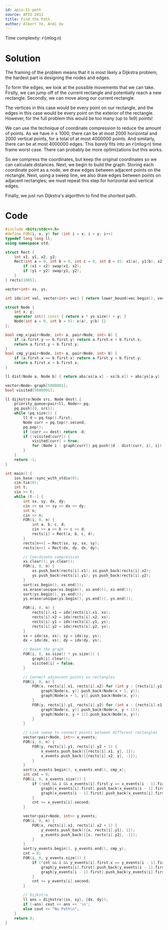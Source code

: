 ```yaml
---
id: apio-11-path
source: APIO 2011
title: Find the Path
author: Albert Ye, Andi Qu
---
```


Time complexity: $\mathcal{O}(m \log n)$

# Solution
The framing of the problem means that it is most likely a Dijkstra problem; the hardest part is designing the nodes and edges.

To form the edges, we look at the possible movements that we can take. Firstly, we can jump off of the current rectangle and potentially reach a new rectangle. Secondly, we can move along our current rectangle.

The vertices in this case would be every point on our rectangle, and the edges in this case would be every point on the exterior of the rectangle. However, for the full problem this would be too many (up to 1e9) points!

We can use the technique of coordinate compression to reduce the amount of points. As we have $n \leq 1000$, there can be at most $2000$ horizontal and $2000$ vertical points, for a total of at most $4000000$ points. And similarly, there can be at most $4000000$ edges. This *barely* fits into an $\mathcal{O}(m \log n)$ time frame worst case. There can probably be more optimizations but this works.

So we compress the coordinates, but keep the original coordinates so we can calculate distances. Next, we begin to build the graph. Storing each coordinate point as a node, we draw edges between adjacent points on the rectangle. Next, using a sweep line, we also draw edges between points on adjacent rectangles; we must repeat this step for horizontal and vertical edges.

Finally, we just run Dijkstra's algorithm to find the shortest path.

# Code
```cpp
#include <bits/stdc++.h>
#define FOR(i, x, y) for (int i = x; i < y; i++)
typedef long long ll;
using namespace std;

struct Rect {
	int x1, y1, x2, y2;
	Rect(int a = 0, int b = 0, int c = 0, int d = 0): x1(a), y1(b), x2(c), y2(d) {
		if (x1 > x2) swap(x1, x2);
		if (y1 > y2) swap(y1, y2);
	}
} rects[1005];

vector<int> xs, ys;

int idx(int val, vector<int> vec) { return lower_bound(vec.begin(), vec.end(), val) - vec.begin(); }

struct Node {
	int x, y;
	operator int() const { return x * ys.size() + y; }
	Node(int a = 0, int b = 0): x(a), y(b) {}
};

bool cmp_x(pair<Node, int> a, pair<Node, int> b) {
	if (a.first.y == b.first.y) return a.first.x < b.first.x;
	return a.first.y < b.first.y;
}
bool cmp_y(pair<Node, int> a, pair<Node, int> b) {
	if (a.first.x == b.first.x) return a.first.y < b.first.y;
	return a.first.x < b.first.x;
}

ll dist(Node a, Node b) { return abs(xs[a.x] - xs[b.x]) + abs(ys[a.y] - ys[b.y]); }

vector<Node> graph[5000001];
bool visited[5000001];

ll dijkstra(Node src, Node dest) {
	priority_queue<pair<ll, Node>> pq;
	pq.push({0, src});
	while (pq.size()) {
		ll d = pq.top().first;
		Node curr = pq.top().second;
		pq.pop();
		if (curr == dest) return -d;
		if (!visited[curr]) {
			visited[curr] = true;
			for (Node i : graph[curr]) pq.push({d - dist(curr, i), i});
		}
	}
	return -1;
}

int main() {
	ios_base::sync_with_stdio(0);
	cin.tie(0);
	int t;
	cin >> t;
	while (t--) {
		int sx, sy, dx, dy;
		cin >> sx >> sy >> dx >> dy;
		int n;
		cin >> n;
		FOR(i, 0, n) {
			int a, b, c, d;
			cin >> a >> b >> c >> d;
			rects[i] = Rect(a, b, c, d);
		}
		rects[n++] = Rect(sx, sy, sx, sy);
		rects[n++] = Rect(dx, dy, dx, dy);

		// Coordinate compression
		xs.clear(); ys.clear();
		FOR(i, 0, n) {
			xs.push_back(rects[i].x1); xs.push_back(rects[i].x2);
			ys.push_back(rects[i].y1); ys.push_back(rects[i].y2);
		}
		sort(xs.begin(), xs.end());
		xs.erase(unique(xs.begin(), xs.end()), xs.end());
		sort(ys.begin(), ys.end());
		ys.erase(unique(ys.begin(), ys.end()), ys.end());

		FOR(i, 0, n) {
			rects[i].x1 = idx(rects[i].x1, xs);
			rects[i].x2 = idx(rects[i].x2, xs);
			rects[i].y1 = idx(rects[i].y1, ys);
			rects[i].y2 = idx(rects[i].y2, ys);
		}
		sx = idx(sx, xs); sy = idx(sy, ys);
		dx = idx(dx, xs); dy = idx(dy, ys);

		// Reset the graph
		FOR(i, 0, xs.size() * ys.size()) {
			graph[i].clear();
			visited[i] = false;
		}

		// Connect adjancent points on rectangles
		FOR(i, 0, n) {
			FOR(x, rects[i].x1, rects[i].x2) for (int y : {rects[i].y1, rects[i].y2}) {
				graph[Node(x, y)].push_back(Node(x + 1, y));
				graph[Node(x + 1, y)].push_back(Node(x, y));
			}
			FOR(y, rects[i].y1, rects[i].y2) for (int x : {rects[i].x1, rects[i].x2}) {
				graph[Node(x, y)].push_back(Node(x, y + 1));
				graph[Node(x, y + 1)].push_back(Node(x, y));
			}
		}

		// Line sweep to connect points between different rectangles
		vector<pair<Node, int>> x_events;
		FOR(i, 0, n) {
			FOR(y, rects[i].y1, rects[i].y2 + 1) {
				x_events.push_back({{rects[i].x1, y}, 1});
				x_events.push_back({{rects[i].x2, y}, -1});
			}
		}
		sort(x_events.begin(), x_events.end(), cmp_x);
		int cnt = 0;
		FOR(i, 0, x_events.size()) {
			if (!cnt && i && x_events[i].first.y == x_events[i - 1].first.y) {
				graph[x_events[i].first].push_back(x_events[i - 1].first);
				graph[x_events[i - 1].first].push_back(x_events[i].first);
			}
			cnt += x_events[i].second;
		}

		vector<pair<Node, int>> y_events;
		FOR(i, 0, n) {
			FOR(x, rects[i].x1, rects[i].x2 + 1) {
				y_events.push_back({{x, rects[i].y1}, 1});
				y_events.push_back({{x, rects[i].y2}, -1});
			}
		}
		sort(y_events.begin(), y_events.end(), cmp_y);
		cnt = 0;
		FOR(i, 0, y_events.size()) {
			if (!cnt && i && y_events[i].first.x == y_events[i - 1].first.x) {
				graph[y_events[i].first].push_back(y_events[i - 1].first);
				graph[y_events[i - 1].first].push_back(y_events[i].first);
			}
			cnt += y_events[i].second;
		}

		// Dijkstra
		ll ans = dijkstra({sx, sy}, {dx, dy});
		if (~ans) cout << ans << '\n';
		else cout << "No Path\n";
	}
	return 0;
}
```
